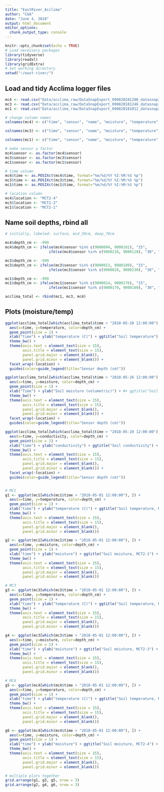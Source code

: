 ```yaml
---
title: "EastRiver_Acclima"
author: "CGA"
date: "June 4, 2018"
output: html_document
editor_options: 
  chunk_output_type: console
---
```


```r
knitr::opts_chunk$set(echo = TRUE)
# Load necessary packages
library(tidyverse)
library(readxl)
library(gridExtra)
# Set working directory
setwd("~/east-river/")
```

## Load and tidy Acclima logger files
```r

mc4 <- read.csv("Data/acclima_raw/DataSnapExport_090820181200_datasnap3_mc4.csv")
mc3 <- read.csv("Data/acclima_raw/DataSnapExport_090820181246_datasnap1_mc3.csv")
mc1 <- read.csv("Data/acclima_raw/DataSnapExport_090820181012_datasnap2_mc1.csv")

# change column names
colnames(mc4) <- c("time", "sensor", "name", "moisture", "temperature", "permittivity", "conductivity", "ec", "datasnap")

colnames(mc3) <- c("time", "sensor", "name", "moisture", "temperature", "permittivity", "conductivity", "ec", "datasnap")

colnames(mc1) <- c("time", "sensor", "name", "moisture", "temperature", "permittivity", "conductivity", "ec", "datasnap")

# make sensor a factor
mc4$sensor <- as.factor(mc4$sensor)
mc3$sensor <- as.factor(mc3$sensor)
mc1$sensor <- as.factor(mc1$sensor)

# time column
mc4$time <- as.POSIXct(mc4$time, format="%m/%d/%Y %I:%M:%S %p")
mc3$time <- as.POSIXct(mc3$time, format="%m/%d/%Y %I:%M:%S %p")
mc1$time <- as.POSIXct(mc1$time, format="%m/%d/%Y %I:%M:%S %p")

# location column
mc4$location <- "MCT2-4"
mc3$location <- "MCT2-3"
mc1$location <- "MCT2-1"

```


## Name soil depths, rbind all
```r
# initially, labeled: surface, mid_30cm, deep_70cm

mc4$depth_cm <- -999
mc4$depth_cm <- ifelse(mc4$sensor %in% c(9000094, 9000101), "15",
                    ifelse(mc4$sensor %in% c(9000218, 9000128), "30", "70"))

mc3$depth_cm <- -999
mc3$depth_cm <- ifelse(mc3$sensor %in% c(9000013, 9000109), "15",
                    ifelse(mc3$sensor %in% c(9000028, 9000230), "30", "70"))

mc1$depth_cm <- -999
mc1$depth_cm <- ifelse(mc1$sensor %in% c(9000014, 9000176), "15",
                    ifelse(mc1$sensor %in% c(9000170, 9000180), "30", "70"))

acclima_total <- rbind(mc1, mc3, mc4)
```


## Plots (moisture/temp)
```r
ggplot(acclima_total[which(acclima_total$time > "2018-05-20 12:00:00"), ]) +
  aes(x=time, y=temperature, color=depth_cm) +
  geom_point(size = 1) +
  xlab("time") + ylab("temperature (C)") + ggtitle("Soil temperature") +
  theme_bw() +
  theme(axis.text = element_text(size = 15),
        axis.title = element_text(size = 15),
        panel.grid.major = element_blank(),
        panel.grid.minor = element_blank()) +
  facet_wrap(~location) +
  guides(color=guide_legend(title="Sensor depth (cm)"))

ggplot(acclima_total[which(acclima_total$time > "2018-05-26 12:00:00"), ]) +
  aes(x=time, y=moisture, color=depth_cm) +
  geom_point(size = 1) +
  xlab("Time") + ylab("Soil moisture (volumetric)") + #+ ggtitle("Soil moisture") +
  theme_bw() +
  theme(axis.text = element_text(size = 15),
        axis.title = element_text(size = 15),
        panel.grid.major = element_blank(),
        panel.grid.minor = element_blank()) +
  facet_wrap(~location) +
  guides(color=guide_legend(title="Sensor depth (cm)"))

ggplot(acclima_total[which(acclima_total$time > "2018-05-20 12:00:00"), ]) +
  aes(x=time, y=conductivity, color=depth_cm) +
  geom_point(size = 1) +
  xlab("time") + ylab("conductivity") + ggtitle("Soil conductivity") +
  theme_bw() +
  theme(axis.text = element_text(size = 15),
        axis.title = element_text(size = 15),
        panel.grid.major = element_blank(),
        panel.grid.minor = element_blank()) +
  facet_wrap(~location) +
  guides(color=guide_legend(title="Sensor depth (cm)"))


# MC1
g1 <- ggplot(mc1[which(mc1$time > "2018-05-01 12:00:00"), ]) +
  aes(x=time, y=temperature, color=depth_cm) +
  geom_point(size = 1) +
  xlab("time") + ylab("temperature (C)") + ggtitle("Soil temperature, MCT2-1") +
  theme_bw() +
  theme(axis.text = element_text(size = 15),
        axis.title = element_text(size = 15),
        panel.grid.major = element_blank(),
        panel.grid.minor = element_blank())

g2 <- ggplot(mc1[which(mc1$time > "2018-05-01 12:00:00"), ]) +
  aes(x=time, y=moisture, color=depth_cm) +
  geom_point(size = 1) +
  xlab("time") + ylab("moisture") + ggtitle("Soil moisture, MCT2-1") +
  theme_bw() +
  theme(axis.text = element_text(size = 15),
        axis.title = element_text(size = 15),
        panel.grid.major = element_blank(),
        panel.grid.minor = element_blank())

# MC3
g3 <- ggplot(mc3[which(mc3$time > "2018-05-01 12:00:00"), ]) +
  aes(x=time, y=temperature, color=depth_cm) +
  geom_point(size = 1) +
  xlab("time") + ylab("temperature (C)") + ggtitle("Soil temperature, MCT2-3") +
  theme_bw() +
  theme(axis.text = element_text(size = 15),
        axis.title = element_text(size = 15),
        panel.grid.major = element_blank(),
        panel.grid.minor = element_blank())

g4 <- ggplot(mc3[which(mc3$time > "2018-05-01 12:00:00"), ]) +
  aes(x=time, y=moisture, color=depth_cm) +
  geom_point(size = 1) +
  xlab("time") + ylab("moisture") + ggtitle("Soil moisture, MCT2-3") +
  theme_bw() +
  theme(axis.text = element_text(size = 15),
        axis.title = element_text(size = 15),
        panel.grid.major = element_blank(),
        panel.grid.minor = element_blank())

# MC4
g5 <- ggplot(mc4[which(mc4$time > "2018-05-01 12:00:00"), ]) +
  aes(x=time, y=temperature, color=depth_cm) +
  geom_point(size = 1) +
  xlab("time") + ylab("temperature (C)") + ggtitle("Soil temperature, MCT2-4") +
  theme_bw() +
  theme(axis.text = element_text(size = 15),
        axis.title = element_text(size = 15),
        panel.grid.major = element_blank(),
        panel.grid.minor = element_blank())

g6 <- ggplot(mc4[which(mc4$time > "2018-05-01 12:00:00"), ]) +
  aes(x=time, y=moisture, color=depth_cm) +
  geom_point(size = 1) +
  xlab("time") + ylab("moisture") + ggtitle("Soil moisture, MCT2-4") +
  theme_bw() +
  theme(axis.text = element_text(size = 15),
        axis.title = element_text(size = 15),
        panel.grid.major = element_blank(),
        panel.grid.minor = element_blank())

# multiple plots together
grid.arrange(g1, g3, g5, nrow = 3)
grid.arrange(g2, g4, g6, nrow = 3)
```